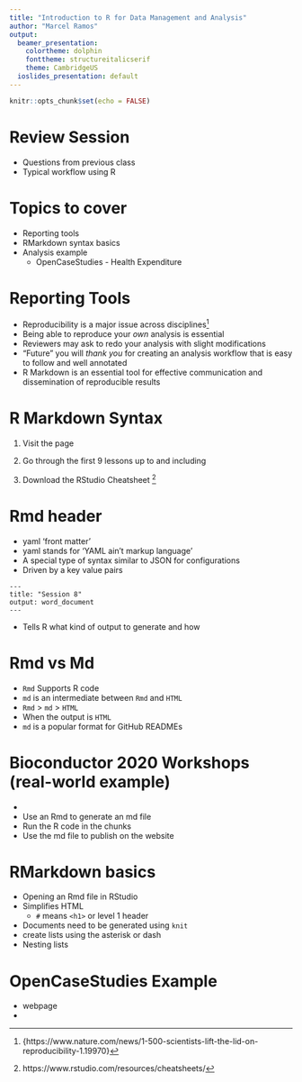 ```yaml
---
title: "Introduction to R for Data Management and Analysis"
author: "Marcel Ramos"
output:
  beamer_presentation:
    colortheme: dolphin
    fonttheme: structureitalicserif
    theme: CambridgeUS
  ioslides_presentation: default
---
```


```r
knitr::opts_chunk$set(echo = FALSE)
```

# Review Session

* Questions from previous class
* Typical workflow using R

# Topics to cover

* Reporting tools
* RMarkdown syntax basics
* Analysis example
  * OpenCaseStudies - Health Expenditure

# Reporting Tools

* Reproducibility is a major issue across disciplines[^1]
* Being able to reproduce your _own_ analysis is essential
* Reviewers may ask to redo your analysis with slight modifications
* "Future" you will _thank you_ for creating an analysis workflow that
is easy to follow and well annotated
* R Markdown is an essential tool for effective communication and
dissemination of reproducible results

[^1]: \tiny{https://www.nature.com/news/1-500-scientists-lift-the-lid-on-reproducibility-1.19970}

# R Markdown Syntax

1. Visit the [\color{blue}{RStudio Tutorial}](https://rmarkdown.rstudio.com/lesson-1.html)
page

2. Go through the first 9 lessons up to and including [\color{blue}{Output Formats}](https://rmarkdown.rstudio.com/lesson-9.html)

3. Download the RStudio Cheatsheet [\color{blue}{here}](https://github.com/rstudio/cheatsheets/raw/master/rmarkdown-2.0.pdf)[^2]

[^2]: https://www.rstudio.com/resources/cheatsheets/

# Rmd header

* yaml 'front matter'
* yaml stands for 'YAML ain't markup language'
* A special type of syntax similar to JSON for configurations
* Driven by a key value pairs
```
---
title: "Session 8"
output: word_document
---
```
* Tells R what kind of output to generate and how

# Rmd vs Md

* `Rmd` Supports R code
* `md` is an intermediate between `Rmd` and `HTML`
* `Rmd` > `md` > `HTML`
* When the output is `HTML`
* `md` is a popular format for GitHub READMEs

# Bioconductor 2020 Workshops (real-world example)

* [\color{green}{Bioc2020 Workshops}](https://bioc2020.bioconductor.org/workshops)
* Use an Rmd to generate an md file
* Run the R code in the chunks
* Use the md file to publish on the website

# RMarkdown basics

* Opening an Rmd file in RStudio
* Simplifies HTML
  * `#` means `<h1>` or level 1 header
* Documents need to be generated using `knit`
* create lists using the asterisk or dash
* Nesting lists

# OpenCaseStudies Example

* [\color{blue}{Health Expenditures}](https://opencasestudies.github.io/ocs-healthexpenditure/ocs-healthexpenditure.html) webpage
* [\color{green}{GitHub repository}](https://github.com/opencasestudies/ocs-healthexpenditure)
